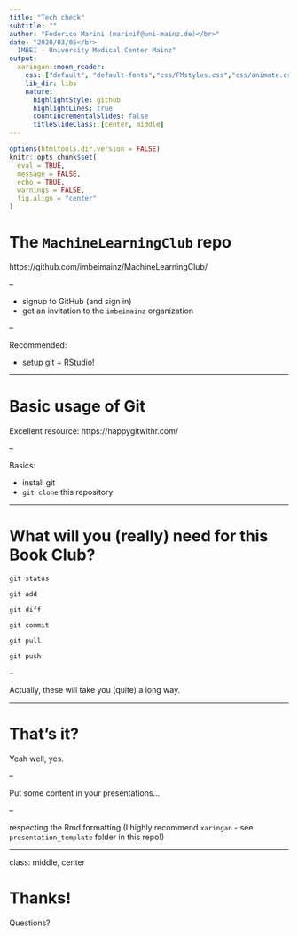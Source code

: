 ```yaml
---
title: "Tech check"
subtitle: ""
author: "Federico Marini (marinif@uni-mainz.de)</br>"
date: "2020/03/05</br>
  IMBEI - University Medical Center Mainz"
output:
  xaringan::moon_reader:
    css: ["default", "default-fonts","css/FMstyles.css","css/animate.css"]
    lib_dir: libs
    nature:
      highlightStyle: github
      highlightLines: true
      countIncrementalSlides: false
      titleSlideClass: [center, middle]
---
```


```r
options(htmltools.dir.version = FALSE)
knitr::opts_chunk$set(
  eval = TRUE,
  message = FALSE,
  echo = TRUE,
  warnings = FALSE,
  fig.align = "center"
)
```

# The `MachineLearningClub` repo

https://github.com/imbeimainz/MachineLearningClub/

--

- signup to GitHub (and sign in)
- get an invitation to the `imbeimainz` organization

--

Recommended: 

- setup git + RStudio!

---

# Basic usage of Git

Excellent resource: https://happygitwithr.com/

--

Basics:

- install git
- `git clone` this repository

---

# What will you (really) need for this Book Club?

`git status`

`git add`

`git diff`

`git commit`

`git pull`

`git push`

--

Actually, these will take you (quite) a long way.

---

# That's it?

Yeah well, yes.

--

Put some content in your presentations...

--

respecting the Rmd formatting (I highly recommend `xaringan` - see `presentation_template` folder in this repo!)

---

class: middle, center

# Thanks!

Questions?
